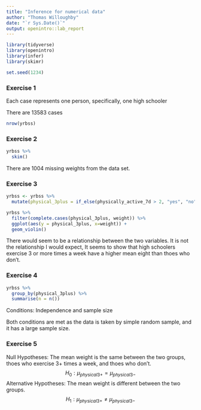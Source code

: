 ```yaml
---
title: "Inference for numerical data"
author: "Thomas Willoughby"
date: "`r Sys.Date()`"
output: openintro::lab_report
---
```


```r
library(tidyverse)
library(openintro)
library(infer)
library(skimr)

set.seed(1234)
```

### Exercise 1

Each case represents one person, specifically, one high schooler

There are 13583 cases

```r
nrow(yrbss)
```

### Exercise 2

```r
yrbss %>% 
  skim()
```

There are 1004 missing weights from the data set.

### Exercise 3

```r
yrbss <- yrbss %>% 
  mutate(physical_3plus = if_else(physically_active_7d > 2, "yes", "no"))

yrbss %>%
  filter(complete.cases(physical_3plus, weight)) %>%
  ggplot(aes(y = physical_3plus, x=weight)) +
  geom_violin()
```
There would seem to be a relationship between the two variables. It is not the relationship I would expect, It seems to show that high schoolers exercise 3 or more times a week have a higher mean eight than thoes who don't.

### Exercise 4

```r
yrbss %>%
  group_by(physical_3plus) %>%
  summarise(n = n())
```

Conditions: Independence and sample size

Both conditions are met as the data is taken by simple random sample, and it has a large sample size.


### Exercise 5

Null Hypotheses: The mean weight is the same between the two groups, thoes who exercise 3+ times a week, and thoes who don't.
$$
H_{0} : \mu_{physical3+} = \mu_{physical3-}
$$
Alternative Hypotheses: The mean weight is different between the two groups.
$$
H_{1} : \mu_{physical3+} \neq \mu_{physical3-}
$$

